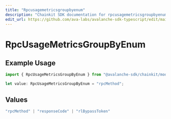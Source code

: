 ```yaml
---
title: "Rpcusagemetricsgroupbyenum"
description: "Chainkit SDK documentation for rpcusagemetricsgroupbyenum"
edit_url: https://github.com/ava-labs/avalanche-sdk-typescript/edit/main/chainkit/docs/models/components/rpcusagemetricsgroupbyenum.md
---
```


# RpcUsageMetricsGroupByEnum

## Example Usage

```typescript
import { RpcUsageMetricsGroupByEnum } from "@avalanche-sdk/chainkit/models/components";

let value: RpcUsageMetricsGroupByEnum = "rpcMethod";
```

## Values

```typescript
"rpcMethod" | "responseCode" | "rlBypassToken"
```